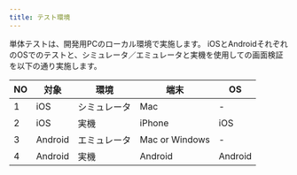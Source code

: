 ```yaml
---
title: テスト環境
---
```


単体テストは、開発用PCのローカル環境で実施します。
iOSとAndroidそれぞれのOSでのテストと、シミュレータ／エミュレータと実機を使用しての画面検証を以下の通り実施します。

| NO | 対象 | 環境 | 端末 | OS |
| --- | --- | --- | --- | --- |
| 1 | iOS | シミュレータ | Mac | - |
| 2 | iOS | 実機 | iPhone | iOS |
| 3 | Android | エミュレータ | Mac or Windows | - |
| 4 | Android | 実機 | Android | Android |
